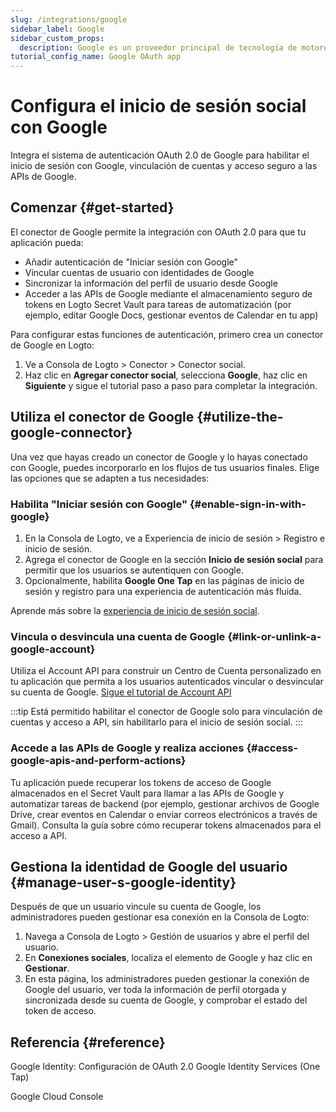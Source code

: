 ```yaml
---
slug: /integrations/google
sidebar_label: Google
sidebar_custom_props:
  description: Google es un proveedor principal de tecnología de motores de búsqueda y servicios de correo electrónico.
tutorial_config_name: Google OAuth app
---
```




# Configura el inicio de sesión social con Google

Integra el sistema de autenticación OAuth 2.0 de Google para habilitar el inicio de sesión con Google, vinculación de cuentas y acceso seguro a las APIs de Google.

<GuideTip />

## Comenzar \{#get-started}

El conector de Google permite la integración con OAuth 2.0 para que tu aplicación pueda:

- Añadir autenticación de "Iniciar sesión con Google"
- Vincular cuentas de usuario con identidades de Google
- Sincronizar la información del perfil de usuario desde Google
- Acceder a las APIs de Google mediante el almacenamiento seguro de tokens en Logto Secret Vault para tareas de automatización (por ejemplo, editar Google Docs, gestionar eventos de Calendar en tu app)

Para configurar estas funciones de autenticación, primero crea un conector de Google en Logto:

1. Ve a <CloudLink to="/connectors/social">Consola de Logto > Conector > Conector social</CloudLink>.
2. Haz clic en **Agregar conector social**, selecciona **Google**, haz clic en **Siguiente** y sigue el tutorial paso a paso para completar la integración.

<Integration />

## Utiliza el conector de Google \{#utilize-the-google-connector}

Una vez que hayas creado un conector de Google y lo hayas conectado con Google, puedes incorporarlo en los flujos de tus usuarios finales. Elige las opciones que se adapten a tus necesidades:

### Habilita "Iniciar sesión con Google" \{#enable-sign-in-with-google}

1. En la Consola de Logto, ve a <CloudLink to="/sign-in-experience/sign-up-and-sign-in">Experiencia de inicio de sesión > Registro e inicio de sesión</CloudLink>.
2. Agrega el conector de Google en la sección **Inicio de sesión social** para permitir que los usuarios se autentiquen con Google.
3. Opcionalmente, habilita **Google One Tap** en las páginas de inicio de sesión y registro para una experiencia de autenticación más fluida.

Aprende más sobre la [experiencia de inicio de sesión social](/end-user-flows/sign-up-and-sign-in/social-sign-in).

### Vincula o desvincula una cuenta de Google \{#link-or-unlink-a-google-account}

Utiliza el Account API para construir un Centro de Cuenta personalizado en tu aplicación que permita a los usuarios autenticados vincular o desvincular su cuenta de Google. [Sigue el tutorial de Account API](/end-user-flows/account-settings/by-account-api#link-a-new-social-connection)

:::tip
Está permitido habilitar el conector de Google solo para vinculación de cuentas y acceso a API, sin habilitarlo para el inicio de sesión social.
:::

### Accede a las APIs de Google y realiza acciones \{#access-google-apis-and-perform-actions}

Tu aplicación puede recuperar los tokens de acceso de Google almacenados en el Secret Vault para llamar a las APIs de Google y automatizar tareas de backend (por ejemplo, gestionar archivos de Google Drive, crear eventos en Calendar o enviar correos electrónicos a través de Gmail). Consulta la guía sobre cómo recuperar tokens almacenados para el acceso a API.

## Gestiona la identidad de Google del usuario \{#manage-user-s-google-identity}

Después de que un usuario vincule su cuenta de Google, los administradores pueden gestionar esa conexión en la Consola de Logto:

1. Navega a <CloudLink to="/users">Consola de Logto > Gestión de usuarios</CloudLink> y abre el perfil del usuario.
2. En **Conexiones sociales**, localiza el elemento de Google y haz clic en **Gestionar**.
3. En esta página, los administradores pueden gestionar la conexión de Google del usuario, ver toda la información de perfil otorgada y sincronizada desde su cuenta de Google, y comprobar el estado del token de acceso.

## Referencia \{#reference}

<Url href="https://developers.google.com/identity/protocols/oauth2/openid-connect#appsetup">
  Google Identity: Configuración de OAuth 2.0
</Url>

<Url href="https://developers.google.com/identity/gsi/web/guides/overview">
  Google Identity Services (One Tap)
</Url>

<Url href="https://console.cloud.google.com/">Google Cloud Console</Url>
